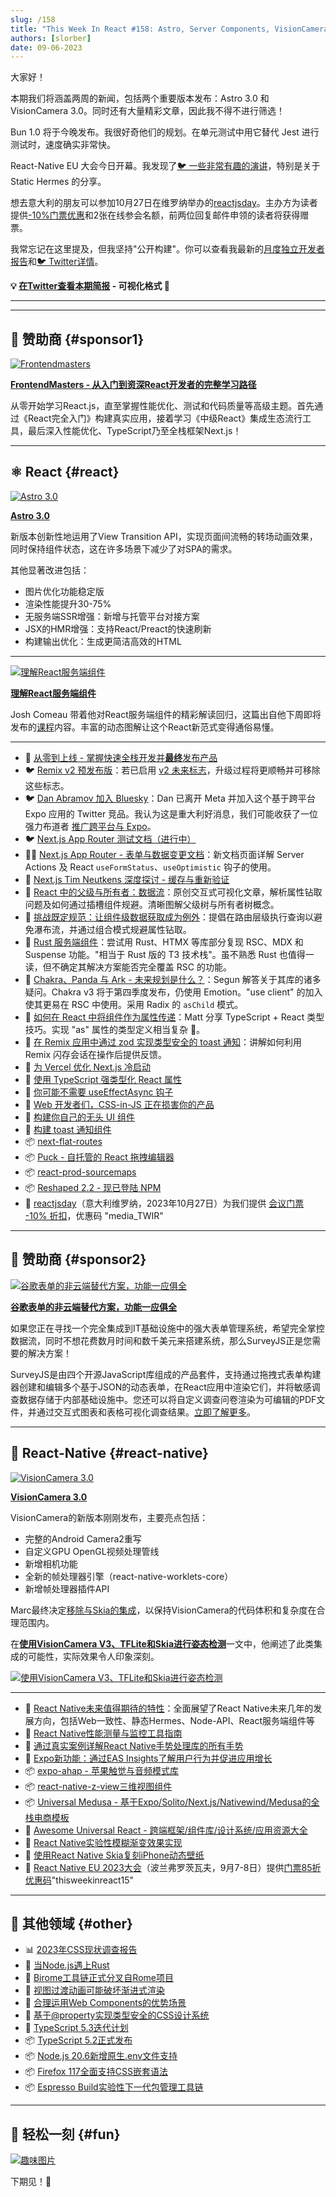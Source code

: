 ```yaml
---
slug: /158
title: "This Week In React #158: Astro, Server Components, VisionCamera, Owner Tree, Props Drilling, Next.js, Remix, Chakra, TypeScript, Skia, Biome, CSS, Node.js..."
authors: [slorber]
date: 09-06-2023
---
```


大家好！

本期我们将涵盖两周的新闻，包括两个重要版本发布：Astro 3.0 和 VisionCamera 3.0。同时还有大量精彩文章，因此我不得不进行筛选！

Bun 1.0 将于今晚发布。我很好奇他们的规划。在单元测试中用它替代 Jest 进行测试时，速度确实非常快。

React-Native EU 大会今日开幕。我发现了[🐦 一些非常有趣的演讲](https://twitter.com/sebastienlorber/status/1696837186677530813)，特别是关于 Static Hermes 的分享。

想去意大利的朋友可以参加10月27日在维罗纳举办的[reactjsday](https://2023.reactjsday.it/)。主办方为读者提供[-10%门票优惠](https://ti.to/grusp/reactjsday-2023/discount/media_TWIR)和2张在线参会名额，前两位回复邮件申领的读者将获得赠票。

我常忘记在这里提及，但我坚持"公开构建"。你可以查看我最新的[月度独立开发者报告](https://www.indiehackers.com/product/french-react-newsletter)和[🐦 Twitter详情](https://twitter.com/sebastienlorber/status/1699065823959421109)。

<!-- truncate -->

**💡 [在Twitter查看本期简报](https://slo.im/thread) - 可视化格式 🎨**

---


<Support />

---

## 💸 赞助商 {#sponsor1}

[![Frontendmasters](/emails/issues/158/frontendmasters.jpg)](https://frontendmasters.com/learn/react/?utm_source=newsletter&utm_medium=thisweekinreact&utm_campaign=reactpath)

**[FrontendMasters - 从入门到资深React开发者的完整学习路径](https://frontendmasters.com/learn/react/?utm_source=newsletter&utm_medium=thisweekinreact&utm_campaign=reactpath)**

从零开始学习React.js，直至掌握性能优化、测试和代码质量等高级主题。首先通过《React完全入门》构建真实应用，接着学习《中级React》集成生态流行工具，最后深入性能优化、TypeScript乃至全栈框架Next.js！

---

## ⚛️ React {#react}

[![Astro 3.0](/emails/issues/158/astro3.jpg)](https://astro.build/blog/astro-3/)

[**Astro 3.0**](https://astro.build/blog/astro-3/)

新版本创新性地运用了View Transition API，实现页面间流畅的转场动画效果，同时保持组件状态，这在许多场景下减少了对SPA的需求。

其他显著改进包括：

- 图片优化功能稳定版
- 渲染性能提升30-75%
- 无服务端SSR增强：新增与托管平台对接方案
- JSX的HMR增强：支持React/Preact的快速刷新
- 构建输出优化：生成更简洁高效的HTML

---

[![理解React服务端组件](/emails/issues/158/rsc.jpg)](https://www.joshwcomeau.com/react/server-components/)

[**理解React服务端组件**](https://www.joshwcomeau.com/react/server-components/)

Josh Comeau 带着他对React服务端组件的精彩解读回归，这篇出自他下周即将发布的[课程](https://www.joyofreact.com/)内容。丰富的动态图解让这个React新范式变得通俗易懂。

---

- 💸 [从零到上线 - 掌握快速全栈开发并**最终**发布产品](https://www.zerotoshipped.com/)
- 🐦 [Remix v2 预发布版](https://twitter.com/remix_run/status/1696525340640936190)：若已启用 [v2 未来标志](https://remix.run/blog/future-flags)，升级过程将更顺畅并可移除这些标志。
- 🐦 [Dan Abramov 加入 Bluesky](https://twitter.com/dan_abramov/status/1695566446007386214)：Dan 已离开 Meta 并加入这个基于跨平台 Expo 应用的 Twitter 竞品。我认为这是重大利好消息，我们可能收获了一位强力布道者 [推广跨平台与 Expo](https://twitter.com/dan_abramov/status/1699476986727399933)。
- 🐦 [Next.js App Router 测试文档（进行中）](https://twitter.com/leeerob/status/1698758756924825723)
- 🧑‍🎓 [Next.js App Router - 表单与数据变更文档](https://nextjs.org/docs/app/building-your-application/data-fetching/forms-and-mutations)：新文档页面详解 Server Actions 及 React `useFormStatus`、`useOptimistic` 钩子的使用。
- 💬 [Next.js Tim Neutkens 深度探讨 - 缓存与重新验证](https://github.com/vercel/next.js/discussions/54075)
- 📜 [React 中的父级与所有者：数据流](https://julesblom.com/writing/parents-owners-data-flow)：原创交互式可视化文章，解析属性钻取问题及如何通过插槽组件规避。清晰图解父级树与所有者树概念。
- 📜 [挑战既定规范：让组件级数据获取成为例外](https://jjenzz.com/making-component-fetching-the-exception/)：提倡在路由层级执行查询以避免瀑布流，并通过组合模式规避属性钻取。
- 📜 [Rust 服务端组件](https://anto.pt/articles/rust-server-components)：尝试用 Rust、HTMX 等库部分复现 RSC、MDX 和 Suspense 功能。"相当于 Rust 版的 T3 技术栈"。虽不熟悉 Rust 也值得一读，但不确定其解决方案能否完全覆盖 RSC 的功能。
- 📜 [Chakra、Panda 与 Ark - 未来规划是什么？](https://www.adebayosegun.com/blog/chakra-panda-ark-whats-the-plan)：Segun 解答关于其库的诸多疑问。Chakra v3 将于第四季度发布，仍使用 Emotion。"use client" 的加入使其更易在 RSC 中使用。采用 Radix 的 `asChild` 模式。
- 📜 [如何在 React 中将组件作为属性传递](https://www.totaltypescript.com/pass-component-as-prop-react)：Matt 分享 TypeScript + React 类型技巧。实现 "as" 属性的类型定义相当复杂 😬。
- 📜 [在 Remix 应用中通过 zod 实现类型安全的 toast 通知](https://alemtuzlak.hashnode.dev/handling-toasts-in-remix)：讲解如何利用 Remix 闪存会话在操作后提供反馈。
- 📜 [为 Vercel 优化 Next.js 冷启动](https://holocron.so/blog/optimizing-next.js-cold-starts-for-vercel)
- 📜 [使用 TypeScript 强类型化 React 属性](https://www.totaltypescript.com/react-props-typescript)
- 📜 [你可能不需要 useEffectAsync 钩子](https://krassnig.dev/blog/you-might-not-need-a-use-effect-async-hook.html)
- 📜 [Web 开发者们，CSS-in-JS 正在损害你的产品](https://cord.com/blog/migrating-from-css-in-js-to-vanilla-extract)
- 📜 [构建你自己的无头 UI 组件](https://www.jacobparis.com/content/react-headless-submenus)
- 📜 [构建 toast 通知组件](https://emilkowal.ski/ui/building-a-toast-component)
- 📦 [next-flat-routes](https://github.com/ifyio/next-flat-routes)
- 📦 [Puck - 自托管的 React 拖拽编辑器](https://github.com/measuredco/puck)
- 📦 [react-prod-sourcemaps](https://github.com/markerikson/react-prod-sourcemaps)
- 📦 [Reshaped 2.2 - 现已登陆 NPM](https://reshaped.so/content/blog/2.2)
- 👥 [reactjsday](https://2023.reactjsday.it/)（意大利维罗纳，2023年10月27日）为我们提供 [会议门票 -10% 折扣](https://ti.to/grusp/reactjsday-2023/discount/media_TWIR)，优惠码 "media_TWIR"

<SubscribeFormEmbed placement="middle" />

---

## 💸 赞助商 {#sponsor2}

[![谷歌表单的非云端替代方案，功能一应俱全](/emails/issues/155/surveyjs.jpg)](https://surveyjs.io/?utm_source=thisweekinreact&utm_medium=email)

**[谷歌表单的非云端替代方案，功能一应俱全](https://surveyjs.io/?utm_source=thisweekinreact&utm_medium=email)**

如果您正在寻找一个完全集成到IT基础设施中的强大表单管理系统，希望完全掌控数据流，同时不想花费数月时间和数千美元来搭建系统，那么SurveyJS正是您需要的解决方案！

SurveyJS是由四个开源JavaScript库组成的产品套件，支持通过拖拽式表单构建器创建和编辑多个基于JSON的动态表单，在React应用中渲染它们，并将敏感调查数据存储于内部基础设施中。您还可以将自定义调查问卷渲染为可编辑的PDF文件，并通过交互式图表和表格可视化调查结果。[立即了解更多](https://surveyjs.io/?utm_source=thisweekinreact&utm_medium=email)。

---

## 📱 React-Native {#react-native}

[![VisionCamera 3.0](/emails/issues/158/visioncamera3.jpg)](https://github.com/mrousavy/react-native-vision-camera/releases/tag/v3.0.0)

[**VisionCamera 3.0**](https://github.com/mrousavy/react-native-vision-camera/releases/tag/v3.0.0)

VisionCamera的新版本刚刚发布，主要亮点包括：

- 完整的Android Camera2重写
- 自定义GPU OpenGL视频处理管线
- 新增相机功能
- 全新的帧处理器引擎（react-native-worklets-core）
- 新增帧处理器插件API

Marc最终决定[移除与Skia的集成](https://github.com/mrousavy/react-native-vision-camera/pull/1740)，以保持VisionCamera的代码体积和复杂度在合理范围内。

在[**使用VisionCamera V3、TFLite和Skia进行姿态检测**](https://mrousavy.com/blog/VisionCamera-Pose-Detection-TFLite)一文中，他阐述了此类集成的可能性，实际效果令人印象深刻。

[![使用VisionCamera V3、TFLite和Skia进行姿态检测](/emails/issues/158/frame-processing-skia.jpg)](https://mrousavy.com/blog/VisionCamera-Pose-Detection-TFLite)

---

- 📜 [React Native未来值得期待的特性](https://buttondown.email/whatever_jamie/archive/things-to-look-forward-to-in-react-native/)：全面展望了React Native未来几年的发展方向，包括Web一致性、静态Hermes、Node-API、React服务端组件等
- 📜 [React Native性能测量与监控工具指南](https://semaphoreci.com/blog/react-native-performance-measuring-monitoring-tools)
- 🧵 [通过真实案例详解React Native手势处理库的所有手势](https://twitter.com/kacperkapusciak/status/1698719844089160189)
- 👀 [Expo新功能：通过EAS Insights了解用户行为并促进应用增长](https://expo.dev/changelog/2023/08-22-insights)
- 📦 [expo-ahap - 苹果触觉与音频模式库](https://github.com/EvanBacon/expo-ahap)
- 📦 [react-native-z-view三维视图组件](https://github.com/intergalacticspacehighway/react-native-z-view)
- 📦 [Universal Medusa - 基于Expo/Solito/Next.js/Nativewind/Medusa的全栈电商模板](https://github.com/bidah/universal-medusa/)
- 🔗 [Awesome Universal React - 跨端框架/组件库/设计系统/应用资源大全](https://github.com/axeldelafosse/awesome-universal-react)
- 🎥 [React Native实验性模糊渐变效果实现](https://www.youtube.com/watch?v=oboF_H1MApo)
- 🎥 [使用React Native Skia复刻iPhone动态壁纸](https://www.youtube.com/watch?v=Apqd749v34I)
- 👥 [React Native EU 2023大会](https://www.react-native.eu/)（波兰弗罗茨瓦夫，9月7-8日）提供[门票85折优惠码](https://ti.to/react-native-eu/2023/discount/thisweekinreact15)"thisweekinreact15"

---

## 🔀 其他领域 {#other}

- 📊 [2023年CSS现状调查报告](https://2023.stateofcss.com/)
- 📜 [当Node.js遇上Rust](https://gal.hagever.com/posts/my-node-js-is-a-bit-rusty)
- 📜 [Birome工具链正式分叉自Rome项目](https://biomejs.dev/blog/annoucing-biome)
- 📜 [视图过渡动画可能破坏渐进式渲染](https://ericportis.com/posts/2023/view-transitions-break-incremental-rendering/)
- 📜 [合理运用Web Components的优势场景](https://nolanlawson.com/2023/08/23/use-web-components-for-what-theyre-good-at/)
- 📜 [基于@property实现类型安全的CSS设计系统](https://nerdy.dev/cant-break-this-design-system)
- 👀 [TypeScript 5.3迭代计划](https://github.com/microsoft/TypeScript/issues/55486)
- 📦 [TypeScript 5.2正式发布](https://devblogs.microsoft.com/typescript/announcing-typescript-5-2/)
- 📦 [Node.js 20.6新增原生.env文件支持](https://nodejs.org/en/blog/release/v20.6.0)
- 📦 [Firefox 117全面支持CSS嵌套语法](https://www.mozilla.org/en-US/firefox/117.0/releasenotes/)
- 📦 [Espresso Build实验性下一代包管理工具链](https://espresso.build/)

---

## 🤭 轻松一刻 {#fun}

[![趣味图片](/emails/issues/158/meme.jpg)](https://twitter.com/sebastienlorber/status/1687456078198394882)

下期见！👋